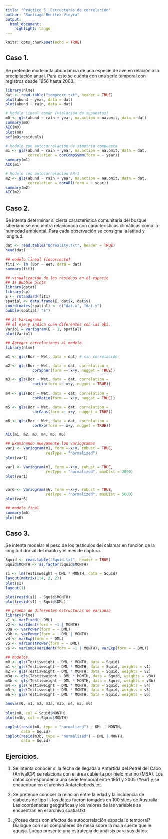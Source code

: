 ```yaml
---
title: "Práctico 5. Estructuras de correlación"
author: "Santiago Benitez-Vieyra"
output:
  html_document:
    highlight: tango
---
```


```r
knitr::opts_chunk$set(echo = TRUE)
```

## Caso 1. 
Se pretende modelar la abundancia de una especie de ave en relación a la precipitación anual. Para esto se cuenta con una serie temporal con registros desde 1956 hasta 2003.   

```r
library(nlme)
dat <- read.table("tempcorr.txt", header = TRUE)
plot(abund ~ year, data = dat)
plot(abund ~ rain, data = dat)

# Modelo Lineal común (violación de supuestos)
m0 <- gls(abund ~ rain + year, na.action = na.omit, data = dat)
summary(m0)
AIC(m0)
plot(m0)
acf(m0$residuals)

# Modelo con autocorrelación de simetría compuesta
m1 <- gls(abund ~ rain + year, na.action = na.omit, data = dat,
          correlation = corCompSymm(form = ~ year))
summary(m1)
AIC(m1)

# Modelo con autocorrelación AR-1
m2 <- gls(abund ~ rain + year, na.action = na.omit, data = dat,
          correlation = corAR1(form = ~ year))
summary(m2)
AIC(m2)
```

## Caso 2.
Se intenta determinar si cierta característica comunitaria del bosque siberiano se encuentra relacionada con características climáticas como la humedad ambiental. Para cada observación se consigna la latitud y longitud.

```r
dat <- read.table("Boreality.txt", header = TRUE)
head(dat)

## modelo lineal (incorrecto)
fit1 <- lm (Bor ~ Wet, data = dat)
summary(fit1)

## visualización de los residuos en el espacio
## 1) Bubble plots
library(gstat)
library(sp)
E <- rstandard(fit1)
spatial <- data.frame(E, dat$x, dat$y)
coordinates(spatial) <- c("dat.x", "dat.y")
bubble(spatial, "E")

## 2) Variograma
## el eje y indica cuan diferentes son las obs.
Vario1 = variogram(E ~ 1, spatial)
plot(Vario1)

## Agregar correlaciones al modelo
library(nlme)

m1 <- gls(Bor ~ Wet, data = dat) # sin correlación

m2 <- gls(Bor ~ Wet, data = dat, correlation = 
            corSpher(form =~ x+y, nugget = TRUE))

m3 <- gls(Bor ~ Wet, data = dat, correlation = 
            corLin(form =~ x+y, nugget = TRUE))

m4 <- gls(Bor ~ Wet, data = dat, correlation = 
            corRatio(form =~ x+y, nugget = TRUE))

m5 <- gls(Bor ~ Wet, data = dat, correlation = 
            corGaus(form =~ x+y, nugget = TRUE))

m6 <- gls(Bor ~ Wet, data = dat, correlation = 
            corExp(form =~ x+y, nugget = TRUE))

AIC(m1, m2, m3, m4, m5, m6)

## Examinando nuevamente los variogramas
var1 <- Variogram(m1, form =~x+y, robust = TRUE, 
                  resType = "normalized")
plot(var1)

var1 <- Variogram(m1, form =~x+y, robust = TRUE, 
                  resType = "normalized", maxDist = 2000)
plot(var1)


var6 <- Variogram(m6, form =~x+y, robust = TRUE, 
                  resType = "normalized", maxDist = 5000)
plot(var6)

## modelo final
summary(m6)
plot(m6)
```

## Caso 3.
Se intenta modelar el peso de los testículos del calamar en función de la longitud dorsal del manto y el mes de captura.   

```r
Squid <- read.table("Squid.txt", header = TRUE)
Squid$MONTH <- as.factor(Squid$MONTH)

s1 <- lm(Testisweight ~ DML * MONTH, data = Squid)
layout(matrix(1:4, 2, 2))
plot(s1)
layout(1)

plot(resid(s1) ~ Squid$MONTH)
plot(resid(s1) ~ Squid$DML)

## prueba de diferentes estructuras de varianza
library(nlme)
v1 <- varFixed(~ DML)
v2 <- varIdent(form = ~1 | MONTH)
v3a <- varPower(form = ~ DML)
v3b <- varPower(form = ~ DML | MONTH)
v4 <- varExp(form = ~ DML)
v5 <- varConstPower(form = ~ DML)
v6 <- varComb(varIdent(form = ~1 | MONTH), varExp(form = ~ DML))

## modelos
m0 <- gls(Testisweight ~ DML * MONTH, data = Squid)
m1 <- gls(Testisweight ~ DML * MONTH, data = Squid, weights = v1)
m2 <- gls(Testisweight ~ DML * MONTH, data = Squid, weights = v2)
m3a <- gls(Testisweight ~ DML * MONTH, data = Squid, weights = v3a)
m3b <- gls(Testisweight ~ DML * MONTH, data = Squid, weights = v3b)
m4 <- gls(Testisweight ~ DML * MONTH, data = Squid, weights = v4)
m5 <- gls(Testisweight ~ DML * MONTH, data = Squid, weights = v5)
m6 <- gls(Testisweight ~ DML * MONTH, data = Squid, weights = v6)

anova(m0, m1, m2, m3a, m3b, m4, m5, m6)

plot(m0, col = Squid$MONTH)
plot(m3b, col = Squid$MONTH)

coplot(resid(m0, type = "normalized") ~ DML | MONTH, 
       data = Squid)
coplot(resid(m3b, type = "normalized") ~ DML | MONTH, 
       data = Squid)

```

## Ejercicios.
1. Se intenta conocer si la fecha de llegada a Antártida del Petrel del Cabo (ArrivalCP) se relaciona con el área cubierta por hielo marino (MSA). Los datos corresponden a una serie temporal entre 1951 y 2005 (Year) y se encuentran en el archivo Antarcticbirds.txt.    
   
2. Se pretende conocer la relación entre la edad y la incidencia de diabetes de tipo II. los datos fueron tomados en 100 sitios de Australia. Las coordenadas geográficas y los valores de las variables se encuentran en el archivo spatial.txt.   
   
3. ¿Posee datos con efectos de autocorrelación espacial o temporal? Dialogue con sus compañeres de mesa sobre la mala suerte que le aqueja. Luego presente una estrategia de análisis para sus datos. 
   
